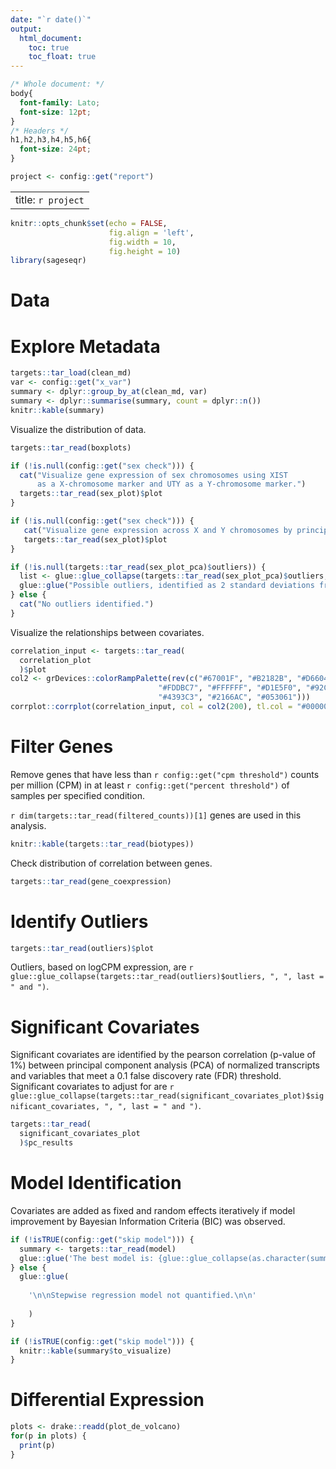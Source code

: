 ```yaml
---
date: "`r date()`"
output: 
  html_document:
    toc: true
    toc_float: true
---
```


```css
/* Whole document: */
body{
  font-family: Lato;
  font-size: 12pt;
}
/* Headers */
h1,h2,h3,h4,h5,h6{
  font-size: 24pt;
}
```

```r
project <- config::get("report")
```
---
title: `r project`
---
```r
knitr::opts_chunk$set(echo = FALSE, 
                      fig.align = 'left',
                      fig.width = 10, 
                      fig.height = 10)
library(sageseqr)
```
# Data


# Explore Metadata

```r
targets::tar_load(clean_md)
var <- config::get("x_var")
summary <- dplyr::group_by_at(clean_md, var)
summary <- dplyr::summarise(summary, count = dplyr::n())
knitr::kable(summary)
```

Visualize the distribution of data.
```r
targets::tar_read(boxplots)
```

```r
if (!is.null(config::get("sex check"))) {
  cat("Visualize gene expression of sex chromosomes using XIST 
      as a X-chromosome marker and UTY as a Y-chromosome marker.")
  targets::tar_read(sex_plot)$plot
}
```

```r
if (!is.null(config::get("sex check"))) {
   cat("Visualize gene expression across X and Y chromosomes by principal component analysis (PCA).")
   targets::tar_read(sex_plot)$plot
}
```

```r
if (!is.null(targets::tar_read(sex_plot_pca)$outliers)) {
  list <- glue::glue_collapse(targets::tar_read(sex_plot_pca)$outliers, ", ", last = " and ")
  glue::glue("Possible outliers, identified as 2 standard deviations from the mean of samples n split by {config::get('sex check')} are {list}.")
} else {
  cat("No outliers identified.")
}
```

Visualize the relationships between covariates.
```r
correlation_input <- targets::tar_read(
  correlation_plot
  )$plot
col2 <- grDevices::colorRampPalette(rev(c("#67001F", "#B2182B", "#D6604D", "#F4A582",
                                 "#FDDBC7", "#FFFFFF", "#D1E5F0", "#92C5DE",
                                 "#4393C3", "#2166AC", "#053061")))
corrplot::corrplot(correlation_input, col = col2(200), tl.col = "#000000")
```

# Filter Genes

Remove genes that have less than `r config::get("cpm threshold")` counts per million (CPM) in at least `r config::get("percent threshold")` of samples per specified condition.

`r dim(targets::tar_read(filtered_counts))[1]` genes are used in this analysis.
```r
knitr::kable(targets::tar_read(biotypes))
```

Check distribution of correlation between genes.
```r
targets::tar_read(gene_coexpression)
```

# Identify Outliers

```r
targets::tar_read(outliers)$plot
```
Outliers, based on logCPM expression, are `r glue::glue_collapse(targets::tar_read(outliers)$outliers, ", ", last = " and ")`.

# Significant Covariates

Significant covariates are identified by the pearson correlation (p-value of 1%) between principal component analysis (PCA) of normalized transcripts and variables that meet a 0.1 false discovery rate (FDR) threshold. Significant covariates to adjust for are `r glue::glue_collapse(targets::tar_read(significant_covariates_plot)$significant_covariates, ", ", last = " and ")`.

```r
targets::tar_read(
  significant_covariates_plot
  )$pc_results
```

# Model Identification
Covariates are added as fixed and random effects iteratively if model improvement by  Bayesian Information Criteria (BIC) was observed.
```r
if (!isTRUE(config::get("skip model"))) {
  summary <- targets::tar_read(model)
  glue::glue('The best model is: {glue::glue_collapse(as.character(summary$formula), " ")}')
} else {
  glue::glue(
    
    '\n\nStepwise regression model not quantified.\n\n'
    
    )
}
```
\n
```r
if (!isTRUE(config::get("skip model"))) {
  knitr::kable(summary$to_visualize)
}
```
# Differential Expression

```r
plots <- drake::readd(plot_de_volcano)
for(p in plots) {
  print(p)
}
```
